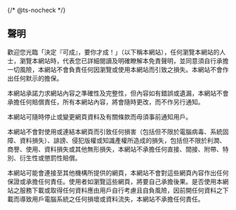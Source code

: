 {/* @ts-nocheck */}

<Section>

## 聲明

<div className='md:max-w-1/2 mx-auto'>

歡迎您光臨「決定『可成』，要你才成！」（以下稱本網站），任何瀏覽本網站的人士，瀏覽本網站時，代表您已詳細閱讀及明確瞭解本免責聲明，並同意須自行承擔一切風險，本網站不會負責任何因瀏覽或使用本網站而引致之損失。本網站不會作出任何默示的擔保。

本網站承諾力求網站內容之準確性及完整性，但內容如有錯誤或遺漏，本網站不會承擔任何賠償責任，所有本網站內容，將會隨時更改，而不作另行通知。

本網站可隨時停止或變更網頁資料及有關條款而毋須事前通知用戶。

本網站不會對使用或連結本網頁而引致任何損害（包括但不限於電腦病毒、系統固障、資料損失）、誹謗、侵犯版權或知識產權所造成的損失，包括但不限於利潤、商譽、使用、資料損失或其他無形損失，本網站不承擔任何直接、間接、附帶、特別、衍生性或懲罰性賠償。

本網站可能會連接至其他機構所提供的網頁，本網站不會對這些網頁內容作出任何保證或承擔任何責任。使用者如瀏覽這些網頁，將要自己承擔後果。是否使用本網站之服務下載或取得任何資料應由用戶自行考慮且自負風險，因前開任何資料之下載而導致用戶電腦系統之任何損壞或資料流失，本網站不承擔任何責任。

</div>

</Section>
